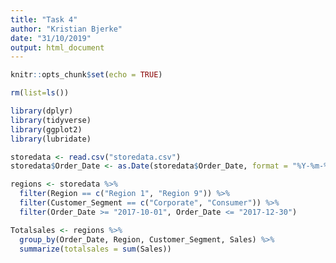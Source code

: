 ```yaml
---
title: "Task 4"
author: "Kristian Bjerke"
date: "31/10/2019"
output: html_document
---
```


```r
knitr::opts_chunk$set(echo = TRUE)
```

```r
rm(list=ls())
```

```r
library(dplyr)
library(tidyverse)
library(ggplot2)
library(lubridate)

```

```r
storedata <- read.csv("storedata.csv")
storedata$Order_Date <- as.Date(storedata$Order_Date, format = "%Y-%m-%d")
```

```r

regions <- storedata %>%
  filter(Region == c("Region 1", "Region 9")) %>%
  filter(Customer_Segment == c("Corporate", "Consumer")) %>%
  filter(Order_Date >= "2017-10-01", Order_Date <= "2017-12-30")

Totalsales <- regions %>%
  group_by(Order_Date, Region, Customer_Segment, Sales) %>%
  summarize(totalsales = sum(Sales))



  

```

```r

```


